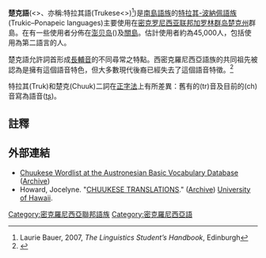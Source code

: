 {{NoteTA
|T=zh:楚克語;zh-cn:丘克语;
|1=zh:楚克;zh-cn:丘克;
|2=zh:維諾;zh-cn:韦诺;
}}
{{expand|time=2015-02-09T08:12:43+00:00}}
{{Infobox language
|name=楚克語
|altname ={{lang|en|Chuukese}}   {{lang|en|Trukese}} 
|states={{FSM}}
|region={{flag|Chuuk}}
|speakers={{sigfig|51300|2}}人
|date=2000年普查
|ref=e17
|familycolor=Austronesian
|fam1 = [[南岛语系|南岛语系]]
|fam2=[[马来－波利尼西亚语族|马来－波利尼西亚语族]]
|fam3=[[大洋洲語族|大洋洲語族]]
|fam4=[[密克罗尼西亚语|密克罗尼西亚语]]
|fam5=核心密克羅尼西亞語
|fam6=[[楚克語族|楚克語族]]
|nation=[[密克罗尼西亚联邦|密克罗尼西亚联邦]]
|iso2=chk
|iso3=chk
|glotto=chuu1238
|glottorefname=Chuukese
}}

'''楚克語'''({{lang|en|Chuukese}}<{{IPAc-en|tʃ|uː|ˈ|k|iː|z}}>、亦稱:特拉其語(Trukese<{{IPAc-en|t|r|ʌ|ˈ|k|iː|z}}>)<ref>Laurie Bauer, 2007, ''The Linguistics Student’s Handbook'', Edinburgh</ref>)是[[南島語族|南島語族]]的[[特拉其-波納佩語族|特拉其-波納佩語族]](Trukic–Ponapeic languages)主要使用在[[密克罗尼西亚联邦|密克罗尼西亚联邦]][[加罗林群岛|加罗林群岛]][[楚克州|楚克州]]群島。在有一些使用者分佈在[[澎贝岛|澎贝岛]]({{lang|en|Ponape}})及[[關島|關島]]。估計使用者約為45,000人，包括使用為第二語言的人。

楚克語允許詞首形成[[輔音延長|長輔音]]的不同尋常之特點。西密克羅尼西亞語族的共同祖先被認為是擁有這個語音特色，但大多數現代後裔已經失去了這個語音特徵。<ref>{{cite web|title=Reflexes of initial gemination in Western Micronesian languages|publisher=[[University_of_California,_Los_Angeles|University of California, Los Angeles]]|url=http://www.linguistics.ucla.edu/AFLA12/abstracts/AFLA_0430_B_1200.pdf|format=PDF|accessdate=8 September 2005|archiveurl=https://www.webcitation.org/6J8wbBbBh?url=http://www.linguistics.ucla.edu/afla12/abstracts/AFLA_0430_B_1200.pdf|archivedate=2013-08-25|dead-url=yes}}</ref>
 
特拉其(Truk)和楚克(Chuuk)二詞在[[正字法|正字法]]上有所差異：舊有的(tr)音及目前的(ch)音寫為語音([[清捲舌塞擦音|tʂ]])。

==註釋==
{{reflist}}

==外部連結==
* [http://language.psy.auckland.ac.nz/austronesian/language.php?id=349 Chuukese Wordlist at the Austronesian Basic Vocabulary Database] ([http://archive.is/9gjLc Archive])
* Howard, Jocelyne. "[http://www.hawaii.edu/cpis/mi_workshop/files/ChuukeseMedVocab.doc.pdf CHUUKESE TRANSLATIONS]." ([http://www.webcitation.org/6J8wHnud4 Archive]) [[夏威夷大学|University of Hawaii]].

{{DEFAULTSORT:Chuukese Language}}
[[Category:密克羅尼西亞聯邦語族|Category:密克羅尼西亞聯邦語族]]
[[Category:密克羅尼西亞語|Category:密克羅尼西亞語]]